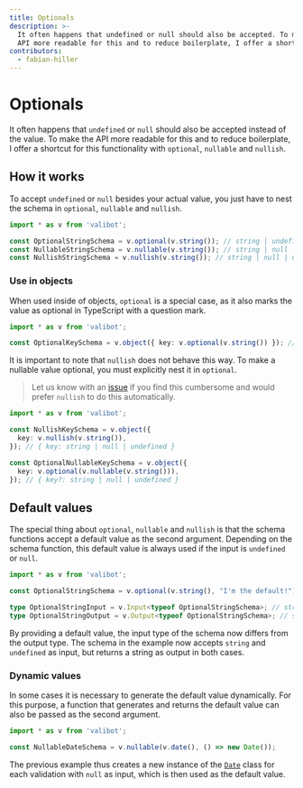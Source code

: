 ```yaml
---
title: Optionals
description: >-
  It often happens that undefined or null should also be accepted. To make the
  API more readable for this and to reduce boilerplate, I offer a shortcut.
contributors:
  - fabian-hiller
---
```



# Optionals

It often happens that `undefined` or `null` should also be accepted instead of the value. To make the API more readable for this and to reduce boilerplate, I offer a shortcut for this functionality with <Link href="/api/optional/">`optional`</Link>, <Link href="/api/nullable/">`nullable`</Link> and <Link href="/api/nullish/">`nullish`</Link>.

## How it works

To accept `undefined` or `null` besides your actual value, you just have to nest the schema in <Link href="/api/optional/">`optional`</Link>, <Link href="/api/nullable/">`nullable`</Link> and <Link href="/api/nullish/">`nullish`</Link>.

```ts
import * as v from 'valibot';

const OptionalStringSchema = v.optional(v.string()); // string | undefined
const NullableStringSchema = v.nullable(v.string()); // string | null
const NullishStringSchema = v.nullish(v.string()); // string | null | undefined
```

### Use in objects

When used inside of objects, <Link href="/api/optional/">`optional`</Link> is a special case, as it also marks the value as optional in TypeScript with a question mark.

```ts
import * as v from 'valibot';

const OptionalKeySchema = v.object({ key: v.optional(v.string()) }); // { key?: string | undefined }
```

It is important to note that <Link href="/api/nullish/">`nullish`</Link> does not behave this way. To make a nullable value optional, you must explicitly nest it in <Link href="/api/optional/">`optional`</Link>.

> Let us know with an [issue](https://github.com/fabian-hiller/valibot/issues/new) if you find this cumbersome and would prefer <Link href="/api/nullish/">`nullish`</Link> to do this automatically.

```ts
import * as v from 'valibot';

const NullishKeySchema = v.object({
  key: v.nullish(v.string()),
}); // { key: string | null | undefined }

const OptionalNullableKeySchema = v.object({
  key: v.optional(v.nullable(v.string())),
}); // { key?: string | null | undefined }
```

## Default values

The special thing about <Link href="/api/optional/">`optional`</Link>, <Link href="/api/nullable/">`nullable`</Link> and <Link href="/api/nullish/">`nullish`</Link> is that the schema functions accept a default value as the second argument. Depending on the schema function, this default value is always used if the input is `undefined` or `null`.

```ts
import * as v from 'valibot';

const OptionalStringSchema = v.optional(v.string(), "I'm the default!");

type OptionalStringInput = v.Input<typeof OptionalStringSchema>; // string | undefined
type OptionalStringOutput = v.Output<typeof OptionalStringSchema>; // string
```

By providing a default value, the input type of the schema now differs from the output type. The schema in the example now accepts `string` and `undefined` as input, but returns a string as output in both cases.

### Dynamic values

In some cases it is necessary to generate the default value dynamically. For this purpose, a function that generates and returns the default value can also be passed as the second argument.

```ts
import * as v from 'valibot';

const NullableDateSchema = v.nullable(v.date(), () => new Date());
```

The previous example thus creates a new instance of the [`Date`](https://developer.mozilla.org/en-US/docs/Web/JavaScript/Reference/Global_Objects/Date) class for each validation with `null` as input, which is then used as the default value.
